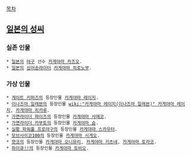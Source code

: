 

[[목차]]

== [[일본의 성씨]] ==
=== 실존 인물 ===
 * [[일본]]의 [[야구]] 선수 [[카게야마 카즈오]].
 * [[일본]]의 [[싱어송라이터]] [[카게야마 히로노부]].

=== 가상 인물 ===
 * [[게이트 키퍼즈]]의 등장인물 [[카게야마 레이지]].
 * [[이나즈마 일레븐]]의 등장인물 [[wiki:"카게야마 레이지(이나즈마 일레븐)" 카게야마 레이지]], [[카게야마 히카루]].
 * [[가면라이더 파이즈]]의 등장인물 [[카게야마 사에코]].
 * [[가면라이더 카부토]]의 등장인물 [[카게야마 슌]].
 * [[실황 파워풀 프로야구]]의 등장인물 [[카게야마 스카우터]].
 * [[모브사이코100]]의 등장인물 [[카게야마 시게오]].
 * [[햣코]]의 등장인물 [[카게야마 오니유리]], [[카게야마 키츠네]], [[카게야마 토라코]].
 * [[하이큐!!]]의 등장인물 [[카게야마 토비오]].
